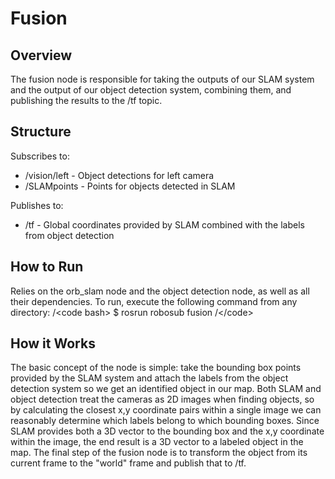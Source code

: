 # Fusion

## Overview
The fusion node is responsible for taking the outputs of our SLAM system and the output of our object detection system, 
combining them, and publishing the results to the /tf topic.

## Structure
Subscribes to:
  * /vision/left - Object detections for left camera
  * /SLAMpoints - Points for objects detected in SLAM

Publishes to:
  * /tf - Global coordinates provided by SLAM combined with the labels from object detection

## How to Run
Relies on the orb_slam node and the object detection node, as well as all their dependencies. To run, execute the following command from any directory:
/\<code bash\>
$ rosrun robosub fusion
/\</code\>

## How it Works
The basic concept of the node is simple: take the bounding box points provided by the SLAM system and attach the labels from the object detection system so we get an identified object in our map. Both SLAM and object detection treat the cameras as 2D images when finding objects, so by calculating the closest x,y coordinate pairs within a single image we can reasonably determine which labels belong to which bounding boxes. Since SLAM provides both a 3D vector to the bounding box and the x,y coordinate within the image, the end result is a 3D vector to a labeled object in the map. The final step of the fusion node is to transform the object from its current frame to the "world" frame and publish that to /tf. 
